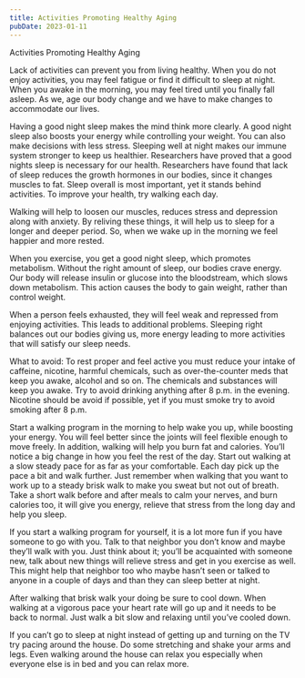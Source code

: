 ```yaml
---
title: Activities Promoting Healthy Aging
pubDate: 2023-01-11
---
```


Activities Promoting Healthy Aging 

Lack of activities can prevent you from living healthy. When you do not enjoy activities, you may feel fatigue or find it difficult to sleep at night. When you awake in the morning, you may feel tired until you finally fall asleep. As we, age our body change and we have to make changes to accommodate our lives.

Having a good night sleep makes the mind think more clearly. A good night sleep also boosts your energy while controlling your weight. You can also make decisions with less stress. Sleeping well at night makes our immune system stronger to keep us healthier.  Researchers have proved that a good nights sleep is necessary for our health.  Researchers have found that lack of sleep reduces the growth hormones in our bodies, since it changes muscles to fat. Sleep overall is most important, yet it stands behind activities. To improve your health, try walking each day. 

Walking will help to loosen our muscles, reduces stress and depression along with anxiety. By reliving these things, it will help us to sleep for a longer and deeper period.  So, when we wake up in the morning we feel happier and more rested.

When you exercise, you get a good night sleep, which promotes metabolism. Without the right amount of sleep, our bodies crave energy. Our body will release insulin or glucose into the bloodstream, which slows down metabolism. This action causes the body to gain weight, rather than control weight.  

When a person feels exhausted, they will feel weak and repressed from enjoying activities. This leads to additional problems. Sleeping right balances out our bodies giving us, more energy leading to more activities that will satisfy our sleep needs.

What to avoid: 
To rest proper and feel active you must reduce your intake of caffeine, nicotine, harmful chemicals, such as over-the-counter meds that keep you awake, alcohol and so on. The chemicals and substances will keep you awake. Try to avoid drinking anything after 8 p.m. in the evening. Nicotine should be avoid if possible, yet if you must smoke try to avoid smoking after 8 p.m. 

Start a walking program in the morning to help wake you up, while boosting your energy. You will feel better since the joints will feel flexible enough to move freely. In addition, walking will help you burn fat and calories. You’ll notice a big change in how you feel the rest of the day.  Start out walking at a slow steady pace for as far as your comfortable.  Each day pick up the pace a bit and walk further. Just remember when walking that you want to work up to a steady brisk walk to make you sweat but not out of breath. Take a short walk before and after meals to calm your nerves, and burn calories too, it will give you energy, relieve that stress from the long day and help you sleep.

If you start a walking program for yourself, it is a lot more fun if you have someone to go with you. Talk to that neighbor you don’t know and maybe they’ll walk with you. Just think about it; you’ll be acquainted with someone new, talk about new things will relieve stress and get in you exercise as well. This might help that neighbor too who maybe hasn’t seen or talked to anyone in a couple of days and than they can sleep better at night. 

After walking that brisk walk your doing be sure to cool down. When walking at a vigorous pace your heart rate will go up and it needs to be back to normal. Just walk a bit slow and relaxing until you’ve cooled down. 

If you can’t go to sleep at night instead of getting up and turning on the TV try pacing around the house. Do some stretching and shake your arms and legs. Even walking around the house can relax you especially when everyone else is in bed and you can relax more.